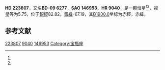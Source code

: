 {{Starbox begin
| name = HD 223807
}}
{{Starbox observe
| epoch = [[J2000.0|J2000.0]]
| constell = {{星座名待查}}<ref name=SIMBAD>{{cite web
 | url=http://simbad.u-strasbg.fr/simbad/sim-id?Ident=HR+9040
 | title =Pulsating variable Star
 | publisher=Centre de Données astronomiques de Strasbourg
 | work=SIMBAD
 | accessdate=2012-07-13}}</ref><ref name=DATA>{{cite web
 | url=http://vizier.u-strasbg.fr/viz-bin/VizieR-5?-out.add=.&-source=5050&-corr=PK=HR&-out.max=9999&HR=9040
 | title=VizieR Detailed Page
 | accessdate=2012-07-13
 | archive-date=2016-03-05
 | archive-url=https://web.archive.org/web/20160305002953/http://vizier.u-strasbg.fr/viz-bin/VizieR-5?-out.add=.&-source=5050&-corr=PK=HR&-out.max=9999&HR=9040
 | dead-url=no
 }}</ref>
| 星官 = 
| ra = {{RA|23|52|50.5}}<ref name=SIMBAD /><ref name=DATA />
| dec = {{DEC|-8|59|48}}<ref name=SIMBAD /><ref name=DATA />
| appmag_v = 5.75<ref name=SIMBAD /><ref name=DATA />
}}
{{Starbox character
| class = K0III<ref name=SIMBAD /><ref name=DATA />
| b-v = 1.17<ref name=SIMBAD /><ref name=DATA />
| u-b = 1.15<ref name=SIMBAD /><ref name=DATA />
| r-i = <ref name=SIMBAD /><ref name=DATA />
| variable = 
}}
{{Starbox astrometry
| radial_v = 1.15
| prop_mo_ra = -18
| parallax = 
| p_error = 
}}
{{Starbox catalog
| names =BD-09 6277，[[SAO星表|SAO]] 146953，[[HD星表|HD]] 223807，[[HR星表|HR]] 9040}}
{{Starbox reference |Simbad=HR+9040}}
{{Starbox end}}

'''HD 223807'''，又名'''BD-09 6277'''，'''SAO 146953'''、'''HR 9040'''，是一颗恒星<ref name=SIMBAD /><ref name=DATA />，视星等为5.75，位于[[銀道座標系|銀經]]82.82，[[銀道座標系|銀緯]]-67.19，其[[B1900.0|B1900.0]]坐标为赤經{{RA|23|47|41.8}}，赤緯{{DEC|-9|-67.19|9}}。

== 参考文献 ==
{{reflist}}

{{star-stub}}

[[Category:HD和HDE天體|223807]]
[[Category:HR天體|9040]]
[[Category:SAO天體|146953]]
[[Category:宝瓶座|Category:宝瓶座]]